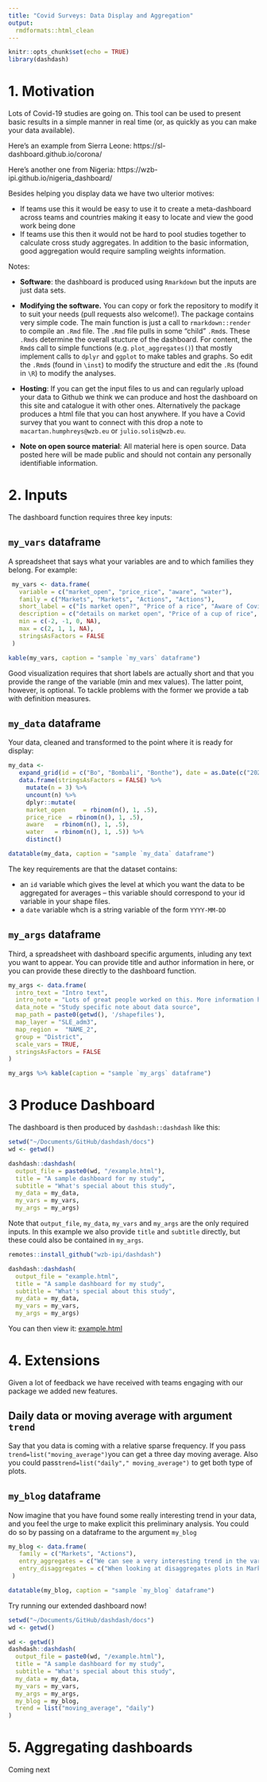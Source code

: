 ```yaml
---
title: "Covid Surveys: Data Display and Aggregation"
output:
  rmdformats::html_clean
---
```


```r
knitr::opts_chunk$set(echo = TRUE)
library(dashdash)
```

# 1. Motivation

Lots of Covid-19 studies are going on. This tool can be used to present basic results in a simple manner in real time (or, as quickly as you can make your data available). 

Here's an example from Sierra Leone:  https://sl-dashboard.github.io/corona/

Here's another one from Nigeria: https://wzb-ipi.github.io/nigeria_dashboard/

Besides helping you display data we have two ulterior motives:

* If teams use this it would be easy to use it to create a meta-dashboard across teams and countries making it easy to locate and view the good work being done
* If teams use this then it would not be hard to pool studies together to calculate cross study aggregates. In addition to the basic information, good aggregation would require sampling weights information.

Notes:

* **Software**: the dashboard is produced using `Rmarkdown` but the inputs are just data sets. 

* **Modifying the software.** You can copy or fork the repository to modify it to suit your needs (pull requests also welcome!). The package contains very simple code. The main function is just a  call to `rmarkdown::render` to compile an `.Rmd` file. The `.Rmd` file pulls in some "child" `.Rmd`s. These `.Rmds` determine the overall stucture of the dashboard. For content, the `Rmd`s call to simple functions (e.g. `plot_aggregates()`)  that mostly implement calls to `dplyr` and `ggplot` to make tables and graphs. So edit the `.Rmd`s   (found in `\inst`) to modify the structure and edit the `.R`s (found in `\R`) to modify the analyses. 

* **Hosting**: If you can get the input files to us and can regularly upload your data to Github we think we can produce and host the dashboard on this site and catalogue it with other ones. Alternatively the package produces a html file that you can host anywhere. If you have a Covid survey that you want to connect with this drop a note to `macartan.humphreys@wzb.eu` or `julio.solis@wzb.eu`.

* **Note on open source material**: All material here is open source. Data posted here will be made public and should not contain any personally identifiable information.

# 2. Inputs

The dashboard function requires three key inputs:

## `my_vars` dataframe

A spreadsheet that says what your variables are and to which families they belong. For example:

```r
 my_vars <- data.frame(
   variable = c("market_open", "price_rice", "aware", "water"),
   family = c("Markets", "Markets", "Actions", "Actions"),
   short_label = c("Is market open?", "Price of a rice", "Aware of Covid19", "Access to water"),
   description = c("details on market open", "Price of a cup of rice", "Details on aware of Covid19", "Details on access to water"),
   min = c(-2, -1, 0, NA),
   max = c(2, 1, 1, NA),
   stringsAsFactors = FALSE
 )

kable(my_vars, caption = "sample `my_vars` dataframe")

```

Good visualization requires that short labels are actually short and that you provide the range of the variable (min and mex values). The latter point, however, is optional. To tackle problems with the former we provide a tab with definition measures.


## `my_data`  dataframe

Your data, cleaned and transformed to the point where it is ready for display:

```r
my_data <-
   expand_grid(id = c("Bo", "Bombali", "Bonthe"), date = as.Date(c("2020-06-13", "2020-06-14", "2020-06-15", "2020-06-16", "2020-06-17", "2020-06-18", "2020-06-19"))) %>%
   data.frame(stringsAsFactors = FALSE) %>%
     mutate(n = 3) %>%
     uncount(n) %>%
     dplyr::mutate(
     market_open	 = rbinom(n(), 1, .5),
     price_rice	 = rbinom(n(), 1, .5),
     aware	 = rbinom(n(), 1, .5),
     water	 = rbinom(n(), 1, .5)) %>%
     distinct()

datatable(my_data, caption = "sample `my_data` dataframe")

```

The key requirements are that the dataset contains:

* an `id` variable which gives the level at which you want the data to be aggregated for averages -- this variable should correspond to your id variable in your shape files.   
* a `date` variable whch is a string variable of the form `YYYY-MM-DD`

## `my_args`  dataframe

Third, a spreadsheet with dashboard specific arguments, inluding any text you want to appear. You can provide title and author information in here, or you can provide these directly to the dashboard function. 

```r

my_args <- data.frame(
  intro_text = "Intro text",
  intro_note = "Lots of great people worked on this. More information here: ...",
  data_note = "Study specific note about data source",
  map_path = paste0(getwd(), '/shapefiles'),
  map_layer = "SLE_adm3",
  map_region =  "NAME_2",
  group = "District",
  scale_vars = TRUE,
  stringsAsFactors = FALSE
)

my_args %>% kable(caption = "sample `my_args` dataframe")

```



# 3 Produce Dashboard

The dashboard is then produced by `dashdash::dashdash` like this:

```r

setwd("~/Documents/GitHub/dashdash/docs")
wd <- getwd()

dashdash::dashdash(
  output_file = paste0(wd, "/example.html"),
  title = "A sample dashboard for my study",
  subtitle = "What's special about this study",
  my_data = my_data,
  my_vars = my_vars,
  my_args = my_args)

```

Note that `output_file`, `my_data`, `my_vars` and `my_args` are the only required inputs. In this example we also provide `title` and `subtitle` directly, but these could also be contained in `my_args`.


```r

remotes::install_github("wzb-ipi/dashdash")

dashdash::dashdash(
  output_file = "example.html",
  title = "A sample dashboard for my study",
  subtitle = "What's special about this study",
  my_data = my_data,
  my_vars = my_vars,
  my_args = my_args)

```

You can then view it: [example.html](example.html)

# 4. Extensions

Given a lot of feedback we have received with teams engaging with our package we added new features. 

## Daily data or moving average with argument `trend` 
Say that you data is coming with a relative sparse frequency. If you pass `trend=list("moving_average")`you can get a three day moving average. Also you could pass`trend=list("daily"," moving_average")` to get both type of plots.

## `my_blog` dataframe
Now imagine that you have found some really interesting trend in your data, and you feel the urge to make explicit this preliminary analysis. You could do so by passing on a dataframe to the argument `my_blog`

```r
my_blog <- data.frame(
   family = c("Markets", "Actions"),
   entry_aggregates = c("We can see a very interesting trend in the variables under Markets tab", "In the Actions tab we can also see a very interesting across districts"),
   entry_disaggregates = c("When looking at disaggregates plots in Markets we found more interesting things", "Now disaggregate plots are also interesting for Actions tab"), stringsAsFactors = FALSE
 )

datatable(my_blog, caption = "sample `my_blog` dataframe")

```

Try running our extended dashboard now!

```r

setwd("~/Documents/GitHub/dashdash/docs")
wd <- getwd()

wd <- getwd()
dashdash::dashdash(
  output_file = paste0(wd, "/example.html"),
  title = "A sample dashboard for my study",
  subtitle = "What's special about this study",
  my_data = my_data,
  my_vars = my_vars,
  my_args = my_args,
  my_blog = my_blog,
  trend = list("moving_average", "daily")
)


```

# 5. Aggregating dashboards

Coming next
